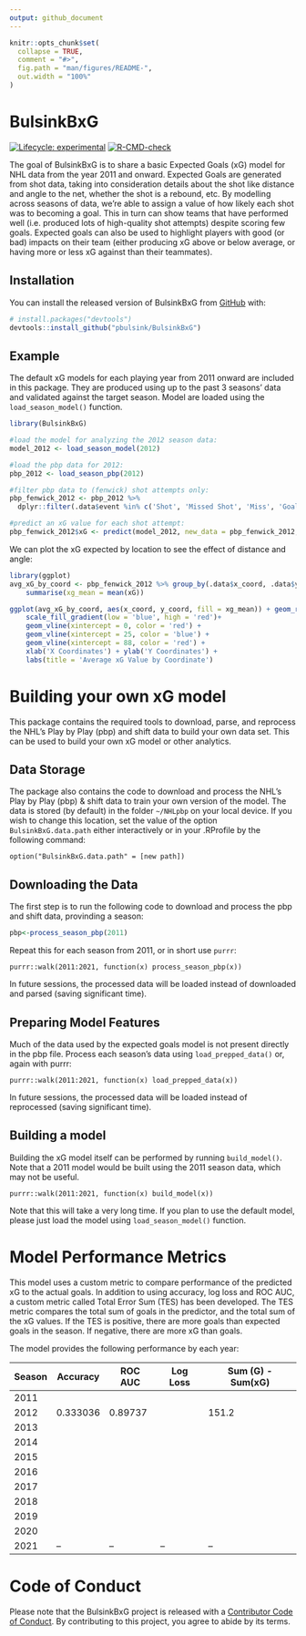 ```yaml
---
output: github_document
---
```


<!-- README.md is generated from README.Rmd. Please edit that file -->

```r
knitr::opts_chunk$set(
  collapse = TRUE,
  comment = "#>",
  fig.path = "man/figures/README-",
  out.width = "100%"
)
```

# BulsinkBxG

<!-- badges: start -->

[![Lifecycle: experimental](https://img.shields.io/badge/lifecycle-experimental-orange.svg)](https://lifecycle.r-lib.org/articles/stages.html#experimental)
[![R-CMD-check](https://github.com/pbulsink/BulsinkBxG/workflows/R-CMD-check/badge.svg)](https://github.com/pbulsink/BulsinkBxG/actions)

<!-- badges: end -->

The goal of BulsinkBxG is to share a basic Expected Goals (xG) model for NHL data from the year 2011 and onward. Expected Goals are generated from shot data, taking into consideration details about the shot like distance and angle to the net, whether the shot is a rebound, etc. By modelling across seasons of data, we're able to assign a value of how likely each shot was to becoming a goal. This in turn can show teams that have performed well (i.e. produced lots of high-quality shot attempts) despite scoring few goals. Expected goals can also be used to highlight players with good (or bad) impacts on their team (either producing xG above or below average, or having more or less xG against than their teammates).

## Installation

You can install the released version of BulsinkBxG from [GitHub](https://github.com/) with:

``` r
# install.packages("devtools")
devtools::install_github("pbulsink/BulsinkBxG")
```

## Example

The default xG models for each playing year from 2011 onward are included in this package. They are produced using up to the past 3 seasons' data and validated against the target season. Model are loaded using the `load_season_model()` function.

```r
library(BulsinkBxG)

#load the model for analyzing the 2012 season data:
model_2012 <- load_season_model(2012)

#load the pbp data for 2012:
pbp_2012 <- load_season_pbp(2012)

#filter pbp data to (fenwick) shot attempts only:
pbp_fenwick_2012 <- pbp_2012 %>%
  dplyr::filter(.data$event %in% c('Shot', 'Missed Shot', 'Miss', 'Goal'))

#predict an xG value for each shot attempt:
pbp_fenwick_2012$xG <- predict(model_2012, new_data = pbp_fenwick_2012, type = "prob")$.pred_goal
```

We can plot the xG expected by location to see the effect of distance and angle:

```r
library(ggplot)
avg_xG_by_coord <- pbp_fenwick_2012 %>% group_by(.data$x_coord, .data$y_coord) %>%
    summarise(xg_mean = mean(xG))

ggplot(avg_xG_by_coord, aes(x_coord, y_coord, fill = xg_mean)) + geom_raster() +
    scale_fill_gradient(low = 'blue', high = 'red')+
    geom_vline(xintercept = 0, color = 'red') +
    geom_vline(xintercept = 25, color = 'blue') +
    geom_vline(xintercept = 88, color = 'red') +
    xlab('X Coordinates') + ylab('Y Coordinates') +
    labs(title = 'Average xG Value by Coordinate')
```


# Building your own xG model

This package contains the required tools to download, parse, and reprocess the NHL's Play by Play (pbp) and shift data to build your own data set. This can be used to build your own xG model or other analytics.

## Data Storage

The package also contains the code to download and process the NHL's Play by Play (pbp) & shift data to train your own version of the model. The data is stored (by default) in the folder `~/NHLpbp` on your local device. If you wish to change this location, set the value of the option `BulsinkBxG.data.path` either interactively or in your .RProfile by the following command:

```option("BulsinkBxG.data.path" = [new path])```

## Downloading the Data

The first step is to run the following code to download and process the pbp and shift data, provinding a season:
```r
pbp<-process_season_pbp(2011)
```

Repeat this for each season from 2011, or in short use `purrr`: 

```
purrr::walk(2011:2021, function(x) process_season_pbp(x))
```

In future sessions, the processed data will be loaded instead of downloaded and parsed (saving significant time). 

## Preparing Model Features

Much of the data used by the expected goals model is not present directly in the pbp file. Process each season's data using `load_prepped_data()` or, again with purrr:

```
purrr::walk(2011:2021, function(x) load_prepped_data(x))
```

In future sessions, the processed data will be loaded instead of reprocessed (saving significant time).  

## Building a model

Building the xG model itself can be performed by running `build_model()`. Note that a 2011 model would be built using the 2011 season data, which may not be useful. 

```
purrr::walk(2011:2021, function(x) build_model(x))
```

Note that this will take a very long time. If you plan to use the default model, please just load the model using `load_season_model()` function.

# Model Performance Metrics

This model uses a custom metric to compare performance of the predicted xG to the actual goals. In addition to using accuracy, log loss and ROC AUC, a custom metric called Total Error Sum (TES) has been developed. The TES metric compares the total sum of goals in the predictor, and the total sum of the xG values. If the TES is positive, there are more goals than expected goals in the season. If negative, there are more xG than goals.

The model provides the following performance by each year:

| Season | Accuracy | ROC AUC | Log Loss | Sum (G) - Sum(xG) |
|--------|----------|---------|----------|-------------------|
| 2011   |          |         |          |                   |
| 2012   | 0.333036 | 0.89737 |          | 151.2             |
| 2013   |          |         |          |                   |
| 2014   |          |         |          |                   |
| 2015   |          |         |          |                   |
| 2016   |          |         |          |                   |
| 2017   |          |         |          |                   |
| 2018   |          |         |          |                   |
| 2019   |          |         |          |                   |
| 2020   |          |         |          |                   |
| 2021   | --       | --      | --       | --                |

# Code of Conduct

Please note that the BulsinkBxG project is released with a [Contributor Code of Conduct](https://contributor-covenant.org/version/2/0/CODE_OF_CONDUCT.html). By contributing to this project, you agree to abide by its terms.

